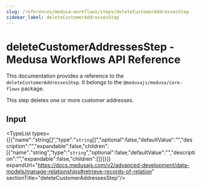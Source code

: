 ```yaml
---
slug: /references/medusa-workflows/steps/deleteCustomerAddressesStep
sidebar_label: deleteCustomerAddressesStep
---
```



# deleteCustomerAddressesStep - Medusa Workflows API Reference

This documentation provides a reference to the `deleteCustomerAddressesStep`. It belongs to the `@medusajs/medusa/core-flows` package.

This step deletes one or more customer addresses.

## Input

<TypeList types={[{"name":"string[]","type":"`string`[]","optional":false,"defaultValue":"","description":"","expandable":false,"children":[{"name":"string","type":"`string`","optional":false,"defaultValue":"","description":"","expandable":false,"children":[]}]}]} expandUrl="https://docs.medusajs.com/v2/advanced-development/data-models/manage-relationships#retrieve-records-of-relation" sectionTitle="deleteCustomerAddressesStep"/>
